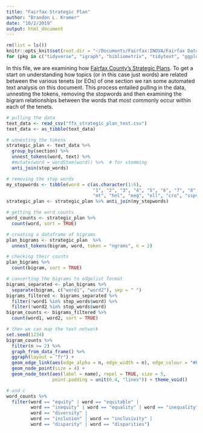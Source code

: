 ```yaml
---
title: "Fairfax Strategic Plan"
author: "Brandon L. Kramer"
date: "10/2/2019"
output: html_document
---
```


```r
rm(list = ls())
knitr::opts_knit$set(root.dir = "~/Documents/Fairfax:INOVA/Fairfax Datasets")
for (pkg in c("tidyverse", "igraph", "bibliometrix", "tidytext", "ggplot2", "ggraph", "widyr", "plotly", "stringi", "pdftools", "SnowballC")) {library(pkg, character.only = TRUE)}
```

In this file, we are examining how [Fairfax County's Strategic Plans](https://www.fairfaxcounty.gov/strategicplan/sites/strategicplan/files/assets/documents/pdf/strategic-plan-preliminary-strategies.pdf). To get a start on understanding how topics (or in this case just words) are related between the various tenets (or EOs) of one section we ran some automated text analysis on this document. This process entailed pulling in the data, unnesting the tokens, removing the stopwords and then examining the bigram relationships between the words that most commonly occur within each of the tenets.   

```r
# pulling the data
text_data <- read_csv("ffx_strategic_plan_text.csv") 
text_data <- as_tibble(text_data) 

# unnesting the tokens 
strategic_plan <- text_data %>% 
  group_by(section) %>% 
  unnest_tokens(word, text) %>%
  #mutate(word = wordStem(word)) %>%  # for stemming
  anti_join(stop_words)

# removing the stop words 
my_stopwords <- tibble(word = c(as.character(1:6), 
                                "1", "2", "3", "4", "5", "6", "7", "8", "9", "10", "18", "19", "22", 
                                "mt", "hnl", "eeg", "ell", "cro", "sspv", "ss", "eo"))
strategic_plan <- strategic_plan %>% anti_join(my_stopwords)

# getting the word counts 
word_counts <- strategic_plan %>%
  count(word, sort = TRUE)

# creating a dataframe of bigrams 
plan_bigrams <- strategic_plan  %>%
  unnest_tokens(bigram, word, token = "ngrams", n = 2)

# checking their counts 
plan_bigrams %>%
  count(bigram, sort = TRUE)

# converting the bigrams to edgelist format 
bigrams_separated <- plan_bigrams %>%
  separate(bigram, c("word1", "word2"), sep = " ")
bigrams_filtered <- bigrams_separated %>%
  filter(!word1 %in% stop_words$word) %>%
  filter(!word2 %in% stop_words$word)
bigram_counts <- bigrams_filtered %>% 
  count(word1, word2, sort = TRUE)
```

```r
# then we can map the text network  
set.seed(1234) 
bigram_counts %>%
  filter(n >= 2) %>%
  graph_from_data_frame() %>%
  ggraph(layout = "fr") +
  geom_edge_link(aes(edge_alpha = n, edge_width = n), edge_colour = "#F84C1E") +    #232D4B
  geom_node_point(size = 4) +
  geom_node_text(aes(label = name), repel = TRUE, size = 5,
                 point.padding = unit(0.4, "lines")) + theme_void()
```

```r
# and c
word_counts %>% 
  filter(word == "equity" | word == "equitable" | 
         word == "inequity" | word == "equality" | word == "inequality" |
         word == "diversity" | 
         word == "inclusion" | word == "inclusivity" | 
         word == "disparity" | word == "disparities")
```














